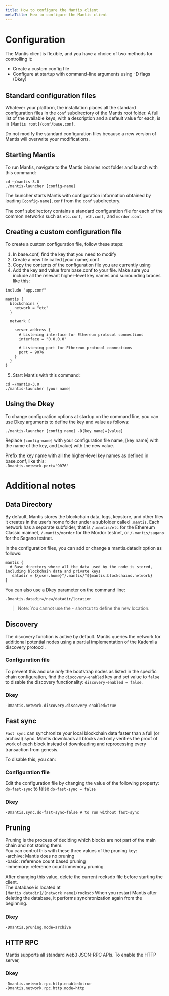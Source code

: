 ```yaml
---
title: How to configure the Mantis client
metaTitle: How to configure the Mantis client
---
```


# Configuration
The Mantis client is flexible, and you have a choice of two methods for controlling it:

 - Create a custom config file
 - Configure at startup with command-line arguments using -D flags (Dkey)

## Standard configuration files
Whatever your platform, the installation places all the standard configuration files in the `conf` subdirectory of the Mantis root folder.
A full list of the available keys, with a description and a default value for each, is in `[Mantis root]/conf/base.conf`.

Do not modify the standard configuration files because a new version of Mantis will overwrite your modifications.

## Starting Mantis
To run Mantis, navigate to the Mantis binaries root folder and launch with this command:

```
cd ~/mantis-3.0
./mantis-launcher [config-name]
```
The launcher starts Mantis with configuration information obtained by loading `[config-name].conf` from the `conf` subdirectory.

The conf subdirectory contains a standard configuration file for each of the common networks such as `etc.conf, eth.conf,` and `mordor.conf`.

## Creating a custom configuration file
To create a custom configuration file, follow these steps:
1. In base.conf, find the key that you need to modify
2. Create a new file called [your name].conf
3. Copy the contents of the configuration file you are currently using
4. Add the key and value from base.conf to your file. Make sure you include all the relevant higher-level key names and surrounding braces like this:
```
include "app.conf"

mantis {
  blockchains {
    network = "etc"
  }

  network {

    server-address {
      # Listening interface for Ethereum protocol connections
      interface = "0.0.0.0"

      # Listening port for Ethereum protocol connections
      port = 9076
    }
  }
}
```

5. Start Mantis with this command:
```
cd ~/mantis-3.0
./mantis-launcher [your name]
``` 

## Using the Dkey
To change configuration options at startup on the command line, you can use Dkey arguments to define the key and value as follows:

```
./mantis-launcher [config name] -D[key name]=[value]
```

Replace `[config-name]` with your configuration file name, [key name] with the name of the key, and [value] with the new value.

Prefix the key name with all the higher-level key names as defined in base.conf, like this:  
`-Dmantis.network.port='9076'`

# Additional notes
## Data Directory
By default, Mantis stores the blockchain data, logs, keystore, and other files it creates in the user’s home folder under a subfolder called `.mantis`. Each network has a separate subfolder, that is `/.mantis/etc` for the Ethereum Classic mainnet, `/.mantis/mordor` for the Mordor testnet, or `/.mantis/sagano` for the Sagano testnet.

In the configuration files, you can add or change a mantis.datadir option as follows:

```
mantis {
  # Base directory where all the data used by the node is stored, including blockchain data and private keys
   datadir = ${user.home}"/.mantis/"${mantis.blockchains.network}
}
```
You can also use a Dkey parameter on the command line:

```
-Dmantis.datadir=/new/datadir/location
```

> Note: You cannot use the `~` shortcut to define the new location.

## Discovery
The discovery function is active by default. Mantis queries the network for additional potential nodes using a partial implementation of the Kademlia discovery protocol.

### Configuration file
To prevent this and use *only* the bootstrap nodes as listed in the specific chain configuration, find the `discovery-enabled` key and set value to `false` to disable the discovery functionality:
`discovery-enabled = false`.

### Dkey
```
-Dmantis.network.discovery.discovery-enabled=true
```

## Fast sync
`Fast sync` can synchronize your local blockchain data faster than a full (or archival) sync. Mantis downloads all blocks and only verifies the proof of work of each block instead of downloading and reprocessing every transaction from genesis.

To disable this, you can:

### Configuration file
Edit the configuration file by changing the value of the following property: `do-fast-sync` to false
`do-fast-sync = false`

### Dkey
```
-Dmantis.sync.do-fast-sync=false # to run without fast-sync
```

## Pruning
Pruning is the process of deciding which blocks are not part of the main chain and not storing them.   
You can control this with these three values of the pruning key:  
-archive:  Mantis does no pruning  
-basic:    reference count based pruning  
-inmemory: reference count inmemory pruning  
  
After changing this value, delete the current rocksdb file before starting the client.   
The database is located at  
`[Mantis datadir]/[network name]/rocksdb`
When you restart Mantis after deleting the database, it performs synchronization again from the beginning.


### Dkey
```
-Dmantis.pruning.mode=archive
```

## HTTP RPC
Mantis supports all standard web3 JSON-RPC APIs.
To enable the HTTP server,

### Dkey
```
-Dmantis.network.rpc.http.enabled=true
-Dmantis.network.rpc.http.mode=http
```
